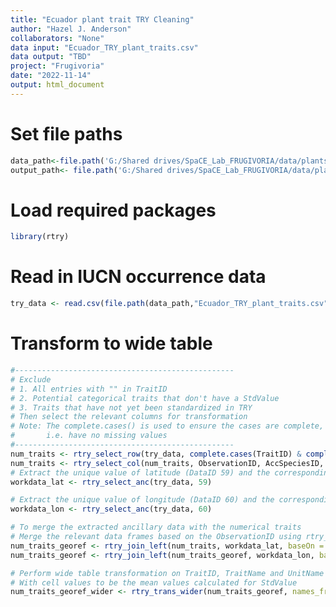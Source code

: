 ```yaml
---
title: "Ecuador plant trait TRY Cleaning"
author: "Hazel J. Anderson"
collaborators: "None"
data input: "Ecuador_TRY_plant_traits.csv"
data output: "TBD"
project: "Frugivoria"
date: "2022-11-14"
output: html_document
---
```


# Set file paths
```r
data_path<-file.path('G:/Shared drives/SpaCE_Lab_FRUGIVORIA/data/plants/L0')
output_path<- file.path('G:/Shared drives/SpaCE_Lab_FRUGIVORIA/data/plants/L1')
```

# Load required packages
```r
library(rtry)
```

# Read in IUCN occurrence data
```r
try_data <- read.csv(file.path(data_path,"Ecuador_TRY_plant_traits.csv"))
```

# Transform to wide table
```r
#-------------------------------------------------
# Exclude
# 1. All entries with "" in TraitID
# 2. Potential categorical traits that don't have a StdValue
# 3. Traits that have not yet been standardized in TRY
# Then select the relevant columns for transformation
# Note: The complete.cases() is used to ensure the cases are complete,
#       i.e. have no missing values
#-------------------------------------------------
num_traits <- rtry_select_row(try_data, complete.cases(TraitID) & complete.cases(StdValue))
num_traits <- rtry_select_col(num_traits, ObservationID, AccSpeciesID, AccSpeciesName, TraitID, TraitName, StdValue, UnitName)
# Extract the unique value of latitude (DataID 59) and the corresponding ObservationID
workdata_lat <- rtry_select_anc(try_data, 59)

# Extract the unique value of longitude (DataID 60) and the corresponding ObservationID
workdata_lon <- rtry_select_anc(try_data, 60)

# To merge the extracted ancillary data with the numerical traits
# Merge the relevant data frames based on the ObservationID using rtry_join_left (left join)
num_traits_georef <- rtry_join_left(num_traits, workdata_lat, baseOn = ObservationID)
num_traits_georef <- rtry_join_left(num_traits_georef, workdata_lon, baseOn = ObservationID)

# Perform wide table transformation on TraitID, TraitName and UnitName
# With cell values to be the mean values calculated for StdValue
num_traits_georef_wider <- rtry_trans_wider(num_traits_georef, names_from = c(TraitID, TraitName, UnitName), values_from = c(StdValue), values_fn = list(StdValue = mean))
```

